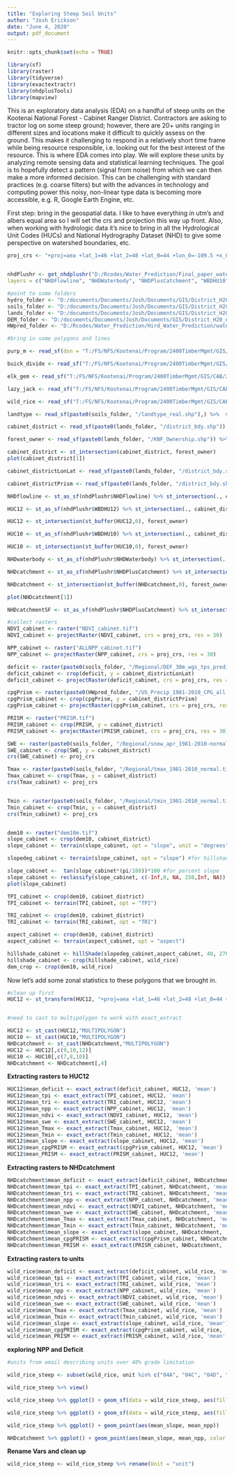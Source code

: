 ```yaml
---
title: "Exploring Steep Soil Units"
author: "Josh Erickson"
date: "June 4, 2020"
output: pdf_document
---
```


```r
knitr::opts_chunk$set(echo = TRUE)

library(sf)
library(raster)
library(tidyverse)
library(exactextractr)
library(nhdplusTools)
library(mapview)
```

This is an exploratory data analysis (EDA) on a handful of steep units on the Kootenai National Forest - Cabinet Ranger District. Contractors are asking to tractor log on some steep ground; however, there are 20+ units ranging in different sizes and locations make it difficult to quickly assess on the ground. This makes it challenging to respond in a relatively short time frame while being resource responsible, i.e. looking out for the best interest of the resource. This is where EDA comes into play. We will explore these units by analyzing remote sensing data and statistical learning techniques. The goal is to hopefully detect a pattern (signal from noise) from which we can then make a more informed decision. This can be challenging with standard practices (e.g. coarse filters) but with the advances in technology and computing power this noisy, non-linear type data is becoming more accessible, e.g. R, Google Earth Engine, etc. 

First step: bring in the geospatial data. I like to have everything in utm's and albers equal area so I will set the crs and projection this way up front. Also, when working with hydrologic data it's nice to bring in all the Hydrological Unit Codes (HUCs) and National Hydrography Dataset (NHD) to give some perspective on watershed boundaries, etc.

```r
proj_crs <- "+proj=aea +lat_1=46 +lat_2=48 +lat_0=44 +lon_0=-109.5 +x_0=600000 +y_0=0 +ellps=GRS80 +towgs84=0,0,0,0,0,0,0 +units=m +no_defs"


nhdPlushr <- get_nhdplushr("D:/Rcodes/Water_Prediction/Final_paper_water_prediction/hwstreamprediction", "nhdplus.gpkg",
layers = c("NHDFlowline", "NHDWaterbody", "NHDPlusCatchment", "WBDHU10", "WBDHU12"), overwrite = TRUE, proj = proj_crs)


```


```r
#point to some folders
hydro_folder <- "D:/documents/Documents/Josh/Documents/GIS/District_H20_exports/Hydro"
soils_folder <- "D:/documents/Documents/Josh/Documents/GIS/District_H20_exports/Soils"
lands_folder <- "D:/documents/Documents/Josh/Documents/GIS/District_H20_exports/Lands_District_stuff"
DEM_folder <- "D:/documents/Documents/Josh/Documents/GIS/District_H20_exports/DEM_Rasters"
HWpred_folder <- "D:/Rcodes/Water_Prediction/Hird_Water_Prediction/waterD/waterPred/Final_workflow"

#bring in some polygons and lines

purp_m <- read_sf(dsn = "T:/FS/NFS/Kootenai/Program/2400TimberMgmt/GIS/CAB/2430CommercialTimberSales/PurpleMarten/Data/PurpleMarten_TimberSale.gdb") %>%  st_transform(., proj_crs)

buick_divide <- read_sf("T:/FS/NFS/Kootenai/Program/2400TimberMgmt/GIS/CAB/2430CommercialTimberSales/GNA_BuickDivide/BuickDivideUnits_962018.shp") %>%  st_transform(., proj_crs)

elk_gem <- read_sf("T:/FS/NFS/Kootenai/Program/2400TimberMgmt/GIS/CAB/2430CommercialTimberSales/GNA_ElkGem/ElkGem_all.shp") %>%  st_transform(., proj_crs)

lazy_jack <- read_sf("T:/FS/NFS/Kootenai/Program/2400TimberMgmt/GIS/CAB/2430CommercialTimberSales/LazyJack/Lazy_Jack.shp") %>%  st_transform(., proj_crs)

wild_rice <- read_sf("T:/FS/NFS/Kootenai/Program/2400TimberMgmt/GIS/CAB/2430CommercialTimberSales/WildRice/Wild_Rice_TS.shp") %>%  st_transform(., proj_crs)

landtype <- read_sf(paste0(soils_folder, "/landtype_real.shp"),) %>%  st_transform(., proj_crs) %>% st_intersection(., cabinet_district) 

cabinet_district <- read_sf(paste0(lands_folder, "/district_bdy.shp")) %>%  st_transform(., proj_crs) %>% filter(., DISTRICT_N == "Cabinet") %>% select(OBJECTID)

forest_owner <- read_sf(paste0(lands_folder, "/KNF_Ownership.shp")) %>% st_transform(., proj_crs) %>% filter(OWNER == "FS")

cabinet_district <- st_intersection(cabinet_district, forest_owner)
plot(cabinet_district[1])

cabinet_districtLonLat <- read_sf(paste0(lands_folder, "/district_bdy.shp"))%>%  st_transform(.,"+proj=longlat +datum=WGS84 +no_defs +ellps=WGS84 +towgs84=0,0,0 ")

cabinet_districtPrism <- read_sf(paste0(lands_folder, "/district_bdy.shp"))%>%  st_transform(.,"+proj=aea +lat_1=29.5 +lat_2=45.5 +lat_0=23 +lon_0=-96 +x_0=0 +y_0=0 +datum=NAD83 +units=m +no_defs +ellps=GRS80 +towgs84=0,0,0")

NHDflowline <- st_as_sf(nhdPlushr$NHDFlowline) %>% st_intersection(., cabinet_district) 

HUC12 <- st_as_sf(nhdPlushr$WBDHU12) %>% st_intersection(., cabinet_district) 

HUC12 <- st_intersection(st_buffer(HUC12,0), forest_owner)

HUC10 <- st_as_sf(nhdPlushr$WBDHU10) %>% st_intersection(., cabinet_district)

HUC10 <- st_intersection(st_buffer(HUC10,0), forest_owner)

NHDwaterbody <- st_as_sf(nhdPlushr$NHDWaterbody) %>% st_intersection(., cabinet_district) %>% st_transform(.,proj_crs)

NHDcatchment <- st_as_sf(nhdPlushr$NHDPlusCatchment) %>% st_intersection(., cabinet_district)%>% st_transform(.,proj_crs)

NHDcatchment <- st_intersection(st_buffer(NHDcatchment,0), forest_owner)

plot(NHDcatchment[1])

NHDcatchmentSF <- st_as_sf(nhdPlushr$NHDPlusCatchment) %>% st_intersection(., cabinet_district)

#collect rasters
NDVI_cabinet <- raster("NDVI_cabinet.tif")
NDVI_cabinet <- projectRaster(NDVI_cabinet, crs = proj_crs, res = 30)

NPP_cabinet <- raster("ALLNPP_cabinet.tif")
NPP_cabinet <- projectRaster(NPP_cabinet, crs = proj_crs, res = 30)

deficit <- raster(paste0(soils_folder, "/Regional/DEF_30m_wgs_tps_predict_v2Copy.tif")) 
deficit_cabinet <- crop(deficit, y = cabinet_districtLonLat)
deficit_cabinet <- projectRaster(deficit_cabinet, crs = proj_crs, res = 30)

cpgPrism <- raster(paste0(HWpred_folder, "/US_Precip_1981-2010_CPG_all.tif")) 
cpgPrism_cabinet <- crop(cpgPrism, y = cabinet_districtPrism)
cpgPrism_cabinet <- projectRaster(cpgPrism_cabinet, crs = proj_crs, res = 30)

PRISM <- raster("PRISM.tif")
PRISM_cabinet <- crop(PRISM, y = cabinet_district)
PRISM_cabinet <- projectRaster(PRISM_cabinet, crs = proj_crs, res = 30)

SWE <- raster(paste0(soils_folder, "/Regional/snow_apr_1981-2010-normal.tif")) 
SWE_cabinet <- crop(SWE, y = cabinet_district)
crs(SWE_cabinet) <- proj_crs

Tmax <- raster(paste0(soils_folder, "/Regional/tmax_1981-2010_normal.tif")) 
Tmax_cabinet <- crop(Tmax, y = cabinet_district)
crs(Tmax_cabinet) <- proj_crs


Tmin <- raster(paste0(soils_folder, "/Regional/tmin_1981-2010_normal.tif")) 
Tmin_cabinet <- crop(Tmin, y = cabinet_district)
crs(Tmin_cabinet) <- proj_crs


dem10 <- raster("dem10m.tif")
slope_cabinet <- crop(dem10, cabinet_district) 
slope_cabinet <- terrain(slope_cabinet, opt = "slope", unit = "degrees")

slopedeg_cabinet <- terrain(slope_cabinet, opt = "slope") #for hillshade

slope_cabinet <-  tan(slope_cabinet*(pi/180))*100 #for percent slope
slope_cabinet <- reclassify(slope_cabinet, c(-Inf,0, NA, 150,Inf, NA))
plot(slope_cabinet)

TPI_cabinet <- crop(dem10, cabinet_district) 
TPI_cabinet <- terrain(TPI_cabinet, opt = "TPI")

TRI_cabinet <- crop(dem10, cabinet_district) 
TRI_cabinet <- terrain(TRI_cabinet, opt = "TRI")

aspect_cabinet <- crop(dem10, cabinet_district) 
aspect_cabinet <- terrain(aspect_cabinet, opt = "aspect")

hillshade_cabinet <- hillShade(slopedeg_cabinet,aspect_cabinet, 40, 270)
hillshade_cabinet <- crop(hillshade_cabinet, wild_rice)
dem_crop <- crop(dem10, wild_rice)

```


Now let's add some zonal statistics to these polygons that we brought in.

```r
#clean up first
HUC12 <- st_transform(HUC12, "+proj=aea +lat_1=46 +lat_2=48 +lat_0=44 +lon_0=-109.5 +x_0=600000 +y_0=0 +ellps=GRS80 +towgs84=0,0,0,0,0,0,0 +units=m +no_defs")


#need to cast to multipolygon to work with exact_extract

HUC12 <- st_cast(HUC12,"MULTIPOLYGON")
HUC10 <- st_cast(HUC10,"MULTIPOLYGON")
NHDcatchment <- st_cast(NHDcatchment,"MULTIPOLYGON")
HUC12 <- HUC12[,c(9,10,12)]
HUC10 <- HUC10[,c(7,8,10)]
NHDcatchment <- NHDcatchment[,4]

```

**Extracting rasters to HUC12**

```r
HUC12$mean_deficit <- exact_extract(deficit_cabinet, HUC12, 'mean')
HUC12$mean_tpi <- exact_extract(TPI_cabinet, HUC12, 'mean')
HUC12$mean_tri <- exact_extract(TRI_cabinet, HUC12, 'mean')
HUC12$mean_npp <- exact_extract(NPP_cabinet, HUC12, 'mean')
HUC12$mean_ndvi <- exact_extract(NDVI_cabinet, HUC12, 'mean')
HUC12$mean_swe <- exact_extract(SWE_cabinet, HUC12, 'mean')
HUC12$mean_Tmax <- exact_extract(Tmax_cabinet, HUC12, 'mean')
HUC12$mean_Tmin <- exact_extract(Tmin_cabinet, HUC12, 'mean')
HUC12$mean_slope <- exact_extract(slope_cabinet, HUC12, 'mean')
HUC12$mean_cpgPRISM <- exact_extract(cpgPrism_cabinet, HUC12, 'mean')
HUC12$mean_PRISM <- exact_extract(PRISM_cabinet, HUC12, 'mean')

```

**Extracting rasters to NHDcatchment**

```r
NHDcatchment$mean_deficit <- exact_extract(deficit_cabinet, NHDcatchment, 'mean')
NHDcatchment$mean_tpi <- exact_extract(TPI_cabinet, NHDcatchment, 'mean')
NHDcatchment$mean_tri <- exact_extract(TRI_cabinet, NHDcatchment, 'mean')
NHDcatchment$mean_npp <- exact_extract(NPP_cabinet, NHDcatchment, 'mean')
NHDcatchment$mean_ndvi <- exact_extract(NDVI_cabinet, NHDcatchment, 'mean')
NHDcatchment$mean_swe <- exact_extract(SWE_cabinet, NHDcatchment, 'mean')
NHDcatchment$mean_Tmax <- exact_extract(Tmax_cabinet, NHDcatchment, 'mean')
NHDcatchment$mean_Tmin <- exact_extract(Tmin_cabinet, NHDcatchment, 'mean')
NHDcatchment$mean_slope <- exact_extract(slope_cabinet, NHDcatchment, 'mean')
NHDcatchment$mean_cpgPRISM <- exact_extract(cpgPrism_cabinet, NHDcatchment, 'mean')
NHDcatchment$mean_PRISM <- exact_extract(PRISM_cabinet, NHDcatchment, 'mean')

```

**Extracting rasters to units**

```r
wild_rice$mean_deficit <- exact_extract(deficit_cabinet, wild_rice, 'mean')
wild_rice$mean_tpi <- exact_extract(TPI_cabinet, wild_rice, 'mean')
wild_rice$mean_tri <- exact_extract(TRI_cabinet, wild_rice, 'mean')
wild_rice$mean_npp <- exact_extract(NPP_cabinet, wild_rice, 'mean')
wild_rice$mean_ndvi <- exact_extract(NDVI_cabinet, wild_rice, 'mean')
wild_rice$mean_swe <- exact_extract(SWE_cabinet, wild_rice, 'mean')
wild_rice$mean_Tmax <- exact_extract(Tmax_cabinet, wild_rice, 'mean')
wild_rice$mean_Tmin <- exact_extract(Tmin_cabinet, wild_rice, 'mean')
wild_rice$mean_slope <- exact_extract(slope_cabinet, wild_rice, 'mean')
wild_rice$mean_cpgPRISM <- exact_extract(cpgPrism_cabinet, wild_rice, 'mean')
wild_rice$mean_PRISM <- exact_extract(PRISM_cabinet, wild_rice, 'mean')

```

**exploring NPP and Deficit**

```r

#units from email describing units over 40% grade limitation

wild_rice_steep <- subset(wild_rice, unit %in% c("04A", "04C", "04D", "05B", "08A", "08B", "08C", "08D", "08E", "13", "15A", "15B", "21B", "22A", "23", "25", "26", "29", "30", "32A", "33A"))

wild_rice_steep %>% view()

wild_rice_steep %>% ggplot() + geom_sf(data = wild_rice_steep, aes(fill = cut_interval(mean_npp,4)))
```

```r
wild_rice_steep %>% ggplot() + geom_sf(data = wild_rice_steep, aes(fill = cut_interval(mean_npp,4)))
```


```r

wild_rice_steep %>% ggplot() + geom_point(aes(mean_slope, mean_npp))

NHDcatchment %>% ggplot() + geom_point(aes(mean_slope, mean_npp, color = cut_interval(mean_deficit, 4)))

```

**Rename Vars and clean up**

```r
wild_rice_steep <- wild_rice_steep %>% rename(Unit = "unit")
```

